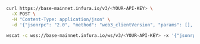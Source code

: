 
<Tabs>
  <TabItem value="curl">

```bash
curl https://base-mainnet.infura.io/v3/<YOUR-API-KEY> \
  -X POST \
  -H "Content-Type: application/json" \
  -d '{"jsonrpc": "2.0", "method": "web3_clientVersion", "params": [], "id": 1}'
```

  </TabItem>
  <TabItem value="WSS">

```bash
wscat -c wss://base-mainnet.infura.io/ws/v3/<YOUR-API-KEY> -x '{"jsonrpc": "2.0", "method": "web3_clientVersion", "params": [], "id": 1}'
```

  </TabItem>
</Tabs>
